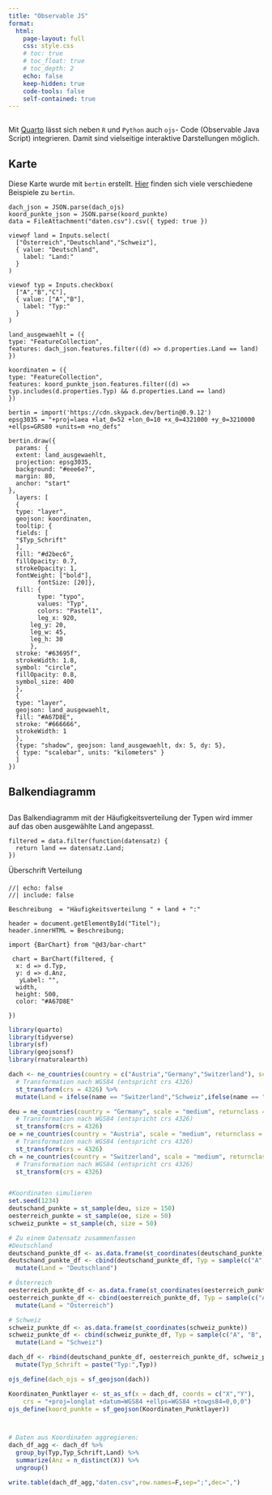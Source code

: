 ```yaml
---
title: "Observable JS"
format:
  html:
    page-layout: full
    css: style.css
    # toc: true
    # toc_float: true
    # toc_depth: 2
    echo: false
    keep-hidden: true
    code-tools: false
    self-contained: true
---
```


<p style="margin-top: 30px;">
Mit [Quarto](https://quarto.org) lässt sich neben `R` und `Python` auch `ojs`- Code (Observable Java Script) integrieren. Damit sind vielseitige interaktive Darstellungen möglich.
</p>

::: grid
::: {.g-col-12 .g-col-md-6}
<p style="margin-top: 30px;">

## Karte

Diese Karte wurde mit `bertin` erstellt. [Hier](https://observablehq.com/@neocartocnrs/hello-bertin-js?collection=@neocartocnrs/bertin) finden sich viele verschiedene Beispiele zu `bertin`.

</p>

```ojs
dach_json = JSON.parse(dach_ojs)
koord_punkte_json = JSON.parse(koord_punkte)
data = FileAttachment("daten.csv").csv({ typed: true })

```

```ojs


viewof land = Inputs.select(
  ["Österreich","Deutschland","Schweiz"], 
  { value: "Deutschland", 
    label: "Land:"
  }
)

viewof typ = Inputs.checkbox(
  ["A","B","C"], 
  { value: ["A","B"], 
    label: "Typ:"
  }
)

```

```ojs
land_ausgewaehlt = ({
type: "FeatureCollection",
features: dach_json.features.filter((d) => d.properties.Land == land)
})

koordinaten = ({
type: "FeatureCollection",
features: koord_punkte_json.features.filter((d) => typ.includes(d.properties.Typ) && d.properties.Land == land)
})

```

```ojs
bertin = import('https://cdn.skypack.dev/bertin@0.9.12')
epsg3035 = "+proj=laea +lat_0=52 +lon_0=10 +x_0=4321000 +y_0=3210000 +ellps=GRS80 +units=m +no_defs"

bertin.draw({
  params: {
  extent: land_ausgewaehlt,
  projection: epsg3035,
  background: "#eee6e7",
  margin: 80,
  anchor: "start"
},
  layers: [
  {
  type: "layer",
  geojson: koordinaten,
  tooltip: {
  fields: [
  "$Typ_Schrift"
  ],
  fill: "#d2bec6",
  fillOpacity: 0.7,
  strokeOpacity: 1,
  fontWeight: ["bold"],
        fontSize: [20]},
  fill: {
        type: "typo",
        values: "Typ",
        colors: "Pastel1",
        leg_x: 920,
      leg_y: 20,
      leg_w: 45,
      leg_h: 30
      },
  stroke: "#63695f",
  strokeWidth: 1.8,
  symbol: "circle",
  fillOpacity: 0.8,
  symbol_size: 400
  },
  { 
  type: "layer",
  geojson: land_ausgewaehlt,
  fill: "#A67D8E",
  stroke: "#666666",
  strokeWidth: 1
  },
  {type: "shadow", geojson: land_ausgewaehlt, dx: 5, dy: 5},
  { type: "scalebar", units: "kilometers" }
  ]
})
```
:::

::: {.g-col-12 .g-col-md-6}
<p style="margin-top: 30px;">

## Balkendiagramm

</p>

<p style="margin-bottom: 30px;">

Das Balkendiagramm mit der Häufigkeitsverteilung der Typen wird immer auf das oben ausgewählte Land angepasst.

</p>

<!-- ```{ojs} -->

<!-- viewof land2 = Inputs.select( -->

<!--   ["Österreich","Deutschland","Schweiz"],  -->

<!--   { value: "Deutschland",  -->

<!--     label: "Land:" -->

<!--   } -->

<!-- ) -->

<!-- ``` -->

```ojs

filtered = data.filter(function(datensatz) {
  return land == datensatz.Land;
})
```

```{=html}
<p id="Titel", style="margin-bottom: 20px;">Überschrift Verteilung</p>
```
```ojs
//| echo: false
//| include: false

Beschreibung  = "Häufigkeitsverteilung " + land + ":"

header = document.getElementById("Titel");
header.innerHTML = Beschreibung;

```

```ojs
import {BarChart} from "@d3/bar-chart"

 chart = BarChart(filtered, {
  x: d => d.Typ,
  y: d => d.Anz,
   yLabel: "",
  width,
  height: 500,
  color: "#A67D8E"
  
})
```

```r
library(quarto)
library(tidyverse)
library(sf)
library(geojsonsf)
library(rnaturalearth)

dach <- ne_countries(country = c("Austria","Germany","Switzerland"), scale = "medium", returnclass = "sf") %>%
  # Transformation nach WGS84 (entspricht crs 4326)
  st_transform(crs = 4326) %>% 
  mutate(Land = ifelse(name == "Switzerland","Schweiz",ifelse(name == "Germany","Deutschland", "Österreich")))

deu = ne_countries(country = "Germany", scale = "medium", returnclass = "sf") %>%
  # Transformation nach WGS84 (entspricht crs 4326)
  st_transform(crs = 4326)
oe = ne_countries(country = "Austria", scale = "medium", returnclass = "sf") %>%
  # Transformation nach WGS84 (entspricht crs 4326)
  st_transform(crs = 4326)
ch = ne_countries(country = "Switzerland", scale = "medium", returnclass = "sf") %>%
  # Transformation nach WGS84 (entspricht crs 4326)
  st_transform(crs = 4326)


#Koordinaten simulieren
set.seed(1234)
deutschand_punkte = st_sample(deu, size = 150)
oesterreich_punkte = st_sample(oe, size = 50)
schweiz_punkte = st_sample(ch, size = 50)

# Zu einem Datensatz zusammenfassen
#Deutschland
deutschand_punkte_df <- as.data.frame(st_coordinates(deutschand_punkte))
deutschand_punkte_df <- cbind(deutschand_punkte_df, Typ = sample(c("A", "B", "C"), size = nrow(deutschand_punkte_df), replace = T, prob = c(0.2, 0.3, 0.5))) %>%
  mutate(Land = "Deutschland")

# Österreich
oesterreich_punkte_df <- as.data.frame(st_coordinates(oesterreich_punkte))
oesterreich_punkte_df <- cbind(oesterreich_punkte_df, Typ = sample(c("A", "B", "C"), size = nrow(oesterreich_punkte_df), replace = T, prob = c(0.4, 0.1, 0.5))) %>%
  mutate(Land = "Österreich")

# Schweiz
schweiz_punkte_df <- as.data.frame(st_coordinates(schweiz_punkte))
schweiz_punkte_df <- cbind(schweiz_punkte_df, Typ = sample(c("A", "B", "C"), size = nrow(schweiz_punkte_df), replace = T, prob = c(0.6, 0.2, 0.2))) %>%
  mutate(Land = "Schweiz")

dach_df <- rbind(deutschand_punkte_df, oesterreich_punkte_df, schweiz_punkte_df) %>% 
  mutate(Typ_Schrift = paste("Typ:",Typ))

ojs_define(dach_ojs = sf_geojson(dach)) 

Koordinaten_Punktlayer <- st_as_sf(x = dach_df, coords = c("X","Y"),
    crs = "+proj=longlat +datum=WGS84 +ellps=WGS84 +towgs84=0,0,0")
ojs_define(koord_punkte = sf_geojson(Koordinaten_Punktlayer))



# Daten aus Koordinaten aggregieren:
dach_df_agg <- dach_df %>%
  group_by(Typ,Typ_Schrift,Land) %>%
  summarize(Anz = n_distinct(X)) %>%
  ungroup()

write.table(dach_df_agg,"daten.csv",row.names=F,sep=";",dec=",")
```
:::
:::

## 

<script src="https://giscus.app/client.js"
        data-repo="LenaVogl/lenavogl.github.io"
        data-repo-id="R_kgDOHkzRlA"
        data-category-id="DIC_kwDOHkzRlM4CW3ee"
        data-mapping="pathname"
        data-strict="0"
        data-reactions-enabled="1"
        data-emit-metadata="0"
        data-input-position="bottom"
        data-theme="light"
        data-lang="de"
        crossorigin="anonymous"
        async>
</script>

<giscus></giscus>

